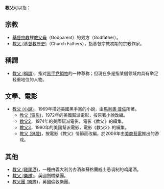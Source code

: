 '''教父'''可以指：

==宗教==
* [[基督宗教|基督宗教]]裡[[教父母|教父母]]（Godparent）的男方（Godfather）。
* [[教父_(基督教歷史)|教父 (基督教歷史)]]（Church Fathers），指基督宗教初期的宗教作家。

==稱謂==
* [[教父_(稱謂)|教父 (稱謂)]]，指对[[黑手党|黑手党]][[領袖|領袖]]的一种尊称；但現在多是指某個领域内具有举足轻重地位的人物。

==文學、電影==
* [[教父_(小說)|教父 (小說)]]，1969年描述美國黑手黨的小說，由[[馬利奧·普佐|馬利奧·普佐]]所著。
** [[教父_(電影)|教父 (電影)]]，1972年的美國幫派電影，按原著小說改編。
** [[教父2|教父2]]，1974年的美國幫派電影，電影《教父》的續集。
** [[教父3|教父3]]，1990年的美國幫派電影，電影《教父2》的續集。
** [[教父_(遊戲)|教父 (遊戲)]]，按電影《教父》情節而改編，於2006年由[[美商藝電|美商藝電]]推出的游戏。

==其他==
* [[教父_(雞尾酒)|教父 (雞尾酒)]]，一種由義大利苦杏酒和蘇格蘭威士忌调制的鸡尾酒。
* [[教父_(樂隊)|教父 (樂隊)]]，英國劍橋樂團。
* [[教父團_(樂隊)|教父團 (樂隊)]]，英國倫敦樂團。

{{disambig|G|cat=二字消歧義}}